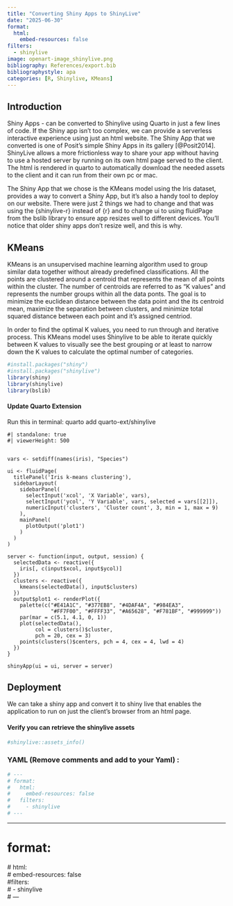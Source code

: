 ```yaml
---
title: "Converting Shiny Apps to ShinyLive"
date: "2025-06-30"
format: 
  html:
    embed-resources: false
filters:
  - shinylive
image: openart-image_shinylive.png
bibliography: References/export.bib  
bibliographystyle: apa
categories: [R, Shinylive, KMeans]
---
```


## Introduction

Shiny Apps - can be converted to Shinylive using Quarto in just a few lines of code. If the Shiny app isn't too complex, we can provide a serverless interactive experience using just an html website. The Shiny App that we converted is one of Posit's simple Shiny Apps in its gallery [@Posit2014]. ShinyLive allows a more frictionless way to share your app without having to use a hosted server by running on its own html page served to the client. The html is rendered in quarto to automatically download the needed assets to the client and it can run from their own pc or mac. 

The Shiny App that we chose is the KMeans model using the Iris dataset, provides a way to convert a Shiny App, but it's also a handy tool to deploy on our website. There were just 2 things we had to change and that was using the {shinylive-r} instead of {r} and to change ui to using fluidPage from the bslib library to ensure app resizes well to different devices. You'll notice that older shiny apps don't resize well, and this is why. 

## KMeans

KMeans is an unsupervised machine learning algorithm used to group similar data together without already predefined classifications. All the points are clustered around a centroid that represents the mean of all points within the cluster. The number of centroids are referred to as "K values" and represents the number groups within all the data ponts.  The goal is to minimize the euclidean distance between the data point and the its centroid mean, maximize the separation between clusters, and minimize total squared distance between each point and it's assigned centriod.

In order to find the optimal K values, you need to run through and iterative process. This KMeans model uses Shinylive to be able to iterate quickly between K values to visually see the best grouping or at least to narrow down the K values to calculate the optimal number of categories.

```r
#install.packages("shiny")
#install.packages("shinylive")
library(shiny)
library(shinylive)
library(bslib)

```

####  Update Quarto Extension 


Run this in terminal:
quarto add quarto-ext/shinylive



```shinylive-r
#| standalone: true
#| viewerHeight: 500


vars <- setdiff(names(iris), "Species")

ui <- fluidPage(
  titlePanel('Iris k-means clustering'),
  sidebarLayout(
    sidebarPanel(
      selectInput('xcol', 'X Variable', vars),
      selectInput('ycol', 'Y Variable', vars, selected = vars[[2]]),
      numericInput('clusters', 'Cluster count', 3, min = 1, max = 9)
    ),
    mainPanel(
      plotOutput('plot1')
    )
  )
)

server <- function(input, output, session) {
  selectedData <- reactive({
    iris[, c(input$xcol, input$ycol)]
  })
  clusters <- reactive({
    kmeans(selectedData(), input$clusters)
  })
  output$plot1 <- renderPlot({
    palette(c("#E41A1C", "#377EB8", "#4DAF4A", "#984EA3",
              "#FF7F00", "#FFFF33", "#A65628", "#F781BF", "#999999"))
    par(mar = c(5.1, 4.1, 0, 1))
    plot(selectedData(),
         col = clusters()$cluster,
         pch = 20, cex = 3)
    points(clusters()$centers, pch = 4, cex = 4, lwd = 4)
  })
}

shinyApp(ui = ui, server = server)
```

## Deployment

We can take a shiny app and convert it to shiny live that enables the application to run on just the client's browser from an html page.



#### Verify you can retrieve the shinylive assets

```r
#shinylive::assets_info()
```


### YAML (Remove comments and add to your Yaml) :

```r
# ---  
# format:   
#   html:  
#     embed-resources: false  
#   filters:  
#     - shinylive  
# ---  
```


---  
# format:   
  # html:  
    # embed-resources: false  
  #filters:  
  # - shinylive  
# ---  



